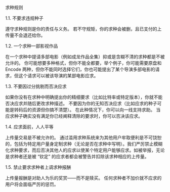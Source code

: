 <Heading1 id="content">求种规则</Heading1>

<Heading2 id="1.1">1.1. 不要求违规种子</Heading2>

遵守求种规则是你的责任与义务。 若不守规矩，你的求种会被删，且已支付的上传量不会退还给你。

<Heading2 id="1.2">1.2. 一个求种一部影视作品</Heading2>

在一个求种中提请多部电影（例如成龙作品全集）抑或是含糊不清的求种都是不被允许的。 你可能想要多种格式，但你不能全都要，举个例子，你可能需要原盘和 Encode 两种，但你不能同时选择它们，你也可能提出了某个导演多部电影的请求，但这个请求可以被该导演的某部电影应求。

<Heading2 id="1.3">1.3. 不要因过分挑剔而否决应求</Heading2>

如果你没有在求种中明确提出你的精细要求（比如比特率或特定版本），你就不能否决应求并随后更改求种描述。 不要因为你的无知否决应求（比如应求的种子可能是转码后的资源但你搞不清楚）。 在此种情况下，你可以向一线支持求助。 当应求种子确实没有满足你已经阐释清除的要求时，你可以否决该应求。

<Heading2 id="1.4">1.4. 应求面前，人人平等</Heading2>

上传量交易是不被允许的。 通过滥用求种系统来为其他用户牟取便利是不可饶恕的，包括为特定用户量身定制求种（无论是否在求种中写明）。我们严厉禁止模糊化求种要求，而后否决其他人的应求以使某个特定用户能够应求。如被举报，无论是求种者还是被 “钦定” 的应求者都会被警告并扣除该求种相应的上传量。

<Heading2 id="1.5">1.5. 禁止要求求种者上调求种报酬</Heading2>

上传量报酬是对助人为乐的奖赏——而不是赎买。 任何求种者不加价就不应求的用户将会面临严厉的惩罚。

